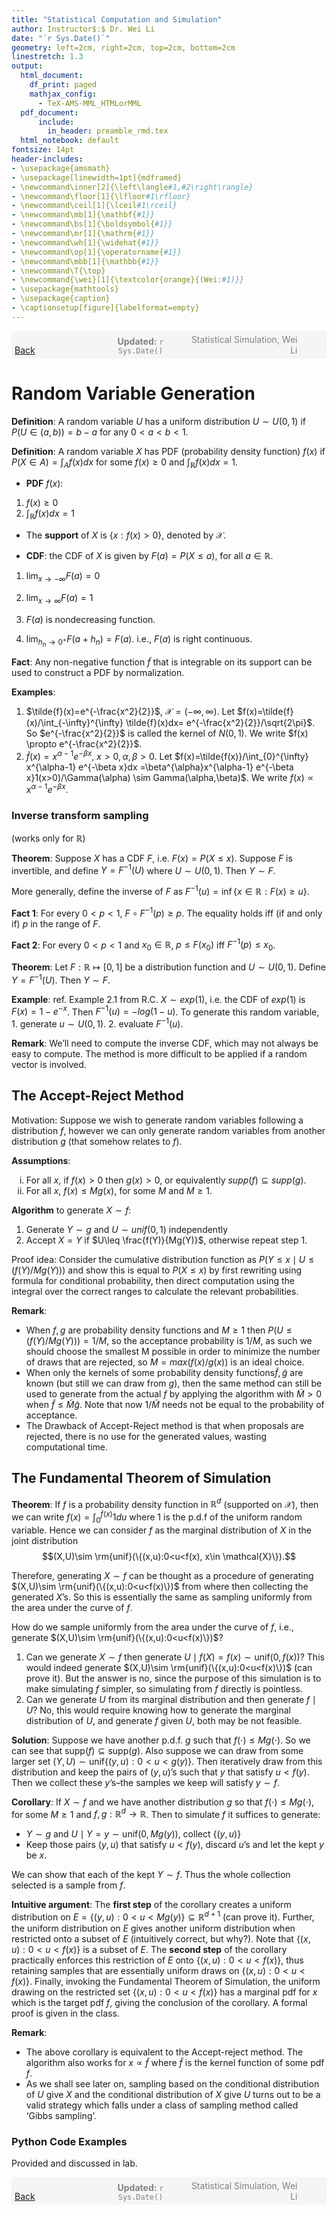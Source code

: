```yaml
---
title: "Statistical Computation and Simulation"
author: Instructor$:$ Dr. Wei Li
date: "`r Sys.Date()`"
geometry: left=2cm, right=2cm, top=2cm, bottom=2cm
linestretch: 1.3
output:
  html_document:
    df_print: paged
    mathjax_config:
      - TeX-AMS-MML_HTMLorMML   
  pdf_document: 
      include:
        in_header: preamble_rmd.tex
  html_notebook: default
fontsize: 14pt
header-includes:
- \usepackage{amsmath}
- \usepackage[linewidth=1pt]{mdframed}
- \newcommand\inner[2]{\left\langle#1,#2\right\rangle}
- \newcommand\floor[1]{\lfloor#1\rfloor}
- \newcommand\ceil[1]{\lceil#1\rceil}
- \newcommand\mb[1]{\mathbf{#1}}
- \newcommand\bs[1]{\boldsymbol{#1}}
- \newcommand\mr[1]{\mathrm{#1}}
- \newcommand\wh[1]{\widehat{#1}}
- \newcommand\op[1]{\operatorname{#1}}
- \newcommand\mbb[1]{\mathbb{#1}}
- \newcommand\T{\top}
- \newcommand{\wei}[1]{\textcolor{orange}{(Wei:#1)}}
- \usepackage{mathtools}
- \usepackage{caption}
- \captionsetup[figure]{labelformat=empty}
---
```



<script type="text/x-mathjax-config">
MathJax.Hub.Config({
  TeX: { equationNumbers: { autoNumber: "AMS" } }
});
</script>


<span style="background-color: #f5f5f5; padding: 5px; display: block;">
    <span style="width: 25%; display: inline-block; text-align: left;">
        [Back](javascript:window.history.back())
    </span>
    <span style="width: 30%; display: inline-block; text-align: center; color: grey;">
        **Updated:** `r Sys.Date()`
    </span>
    <span style="width: 35%; display: inline-block; text-align: right; color: grey;">
        Statistical Simulation, Wei Li
    </span>
</span>

<!------------->

# Random Variable Generation

**Definition**: A random variable $U$ has a uniform distribution $U \sim U(0,1)$ if $P(U\in (a,b))=b-a$ for any $0<a<b<1$.

**Definition**: A random variable $X$ has PDF (probability density function) $f(x)$ if $P(X \in A)=\int_A f(x)dx$ for some $f(x) \geq 0$ and $\int_{\mathbb{R}} f(x)dx=1$.

- **PDF** $f(x)$:
1. $f(x) \ge 0$
2. $\int_{\mathbb{R}}f(x)dx=1$

- The **support** of $X$ is $\left\{ x: f(x) > 0\right\}$, denoted by $\mathcal{X}$.

- **CDF**: the CDF of $X$ is given by $F(a)=P(X \leq a)$, for all $a \in \mathbb{R}$.

1. $\displaystyle \lim_{x \to -\infty}F(a)=0$

2. $\displaystyle \lim_{x \to \infty}F(a)=1$

3. $F(a)$ is nondecreasing function.

4. $\displaystyle \lim_{h_{n} \to 0^+}F(a+h_{n})=F(a)$. i.e., $F(a)$ is right continuous.

**Fact**: Any non-negative function $\tilde{f}$ that is integrable on its support can be used to construct a PDF by normalization.

**Examples**:

1. $\tilde{f}(x)=e^{-\frac{x^2}{2}}$, $\mathcal{X}=(-\infty,\infty)$. Let 
   $f(x)=\tilde{f}(x)/\int_{-\infty}^{\infty} \tilde{f}(x)dx= e^{-\frac{x^2}{2}}/\sqrt{2\pi}$. So $e^{-\frac{x^2}{2}}$ is called the kernel of $N(0,1)$. We write $f(x) \propto e^{-\frac{x^2}{2}}$.
2. $\tilde{f}(x)=x^{\alpha-1} e^{-\beta x}$,  $x>0, \alpha,\beta>0$. Let $f(x)=\tilde{f(x)}/\int_{0}^{\infty} x^{\alpha-1} e^{-\beta x}dx =\beta^{\alpha}x^{\alpha-1} e^{-\beta x}1(x>0)/\Gamma(\alpha) \sim Gamma(\alpha,\beta)$. We write $f(x) \propto x^{\alpha-1} e^{-\beta x}.$
  
### Inverse transform sampling
(works only for $\mathbb{R}$)

**Theorem**: Suppose $X$ has a CDF $F$, i.e. $F(x)=P(X \leq x)$. Suppose $F$ is invertible, and define $Y=F^{-1}(U)$ where $U\sim U(0,1)$. Then $Y \sim F$.

More generally, define the inverse of $F$ as $F^{-1}(u)=\inf \left\{ x \in \mathbb{R}:F(x) \geq u \right\}$.

**Fact 1**: For every $0<p<1$, $F \circ F^{-1}(p) \geq p$. The equality holds iff (if and only if) $p$ in the range of $F$.

**Fact 2**: For every $0<p<1$ and $x_{0} \in \mathbb{R}$, $p \leq F(x_{0})$ iff $F^{-1}(p) \leq x_{0}$.

**Theorem**: Let $F: \mathbb{R} \mapsto [0, 1]$ be a distribution function and $U \sim U(0,1)$. Define $Y=F^{-1}(U)$. Then $Y \sim F$.


**Example**: ref. Example 2.1 from R.C. $X \sim exp(1)$, i.e. the CDF of $exp(1)$ is $F(x)=1- e^{-x}$. Then $F^{-1}(u)= -log(1-u)$. To generate this random variable, 1. generate $u \sim U(0,1)$. 2. evaluate $F^{-1}(u)$.

**Remark**: We'll need to compute the inverse CDF, which may not always be easy to compute. The method is more difficult to be applied if a random vector is involved.



## The Accept-Reject Method

Motivation: Suppose we wish to generate random variables following a distribution $f$, however we can only generate random variables from another distribution $g$ (that somehow relates to $f$). 

**Assumptions**: 

i. For all $x$, if $f(x)>0$ then $g(x)>0$, or equivalently $supp(f)\subseteq supp(g)$.
ii. For all $x$, $f(x) \leq Mg(x)$, for some $M$ and $M\geq 1$.

**Algorithm** to generate $X\sim f$:

1. Generate $Y\sim g$ and $U \sim unif(0,1)$ independently
2. Accept $X=Y$ if $U\leq \frac{f(Y)}{Mg(Y)}$, otherwise repeat step 1.

Proof idea: 
Consider the cumulative distribution function as $P(Y \leq x \mid U \leq (f(Y)/Mg(Y)))$ and show this is equal to $P(X\leq x)$ by first rewriting using formula for conditional probability, then direct computation using the integral over the correct ranges to calculate the relevant probabilities.


**Remark**: 

- When $f,g$ are probability density functions and $M\geq 1$ then $P(U\leq (f(Y)/Mg(Y))) = 1/M$, so the acceptance probability is $1/M$, as such we should choose the smallest M possible in order to minimize the number of draws that are rejected, so $M = max(f(x)/g(x))$ is an ideal choice.
- When only the kernels of some probability density functions$\tilde{f},\tilde{g}$ are known (but still we can draw from $g$), then the same method can still be used to generate from the actual $f$ by applying the algorithm with $\tilde{M}>0$ when $\tilde{f}\leq \tilde{M}\tilde{g}$. Note that now $1/\tilde{M}$ needs not be equal to the probability of acceptance.
- The Drawback of Accept-Reject method is that when proposals are rejected, there is no use for the generated values, wasting computational time.

## The Fundamental Theorem of Simulation

**Theorem**: If $f$ is a probability density function in $\mathbb{R}^d$ (supported on $\mathcal{X}$), then we can write $f(x)=\int_0^{f(x)}1du$ where $1$ is the p.d.f of the uniform random variable. Hence we can consider $f$ as the marginal distribution of $X$ in the joint distribution 
$$(X,U)\sim \rm{unif}(\{(x,u):0<u<f(x), x\in \mathcal{X}\}).$$

Therefore, generating $X\sim f$ can be thought as a procedure of generating $(X,U)\sim \rm{unif}(\{(x,u):0<u<f(x)\})$ from where then collecting the generated $X$'s. So this is essentially the same as sampling uniformly from the area under the curve of $f$. 

How do we sample uniformly from the area under the curve of $f$, i.e., generate $(X,U)\sim \rm{unif}(\{(x,u):0<u<f(x)\})$?

1. Can we generate $X \sim f$ then generate $U\mid f(X)=f(x) \sim  \mbox{unif}(0,f(x))$? This would indeed generate $(X,U)\sim \rm{unif}(\{(x,u):0<u<f(x)\})$ (can prove it). But the answer is no, since the purpose of this simulation is to make simulating $f$ simpler, so simulating from $f$ directly is pointless.
2. Can we generate $U$ from its marginal distribution and then generate $f\mid U$? No, this would require knowing how to generate the marginal distribution of $U$, and generate $f$ given $U$, both may be not feasible.

**Solution**: Suppose we have another p.d.f. $g$ such that $f(\cdot)\leq Mg(\cdot)$. So we can see that $\mbox{supp}(f)\subseteq \mbox{supp}(g)$. Also suppose we can draw from some larger set $(Y,U)\sim \mbox{unif}\{(y,u):0<u<g(y)\}$. Then iteratively draw from this distribution and keep the pairs of $(y,u)$'s such that $y$ that satisfy $u<f(y)$. Then we collect these $y$'s--the samples we keep will satisfy $y\sim f$.

 
**Corollary**: If $X\sim f$ and we have another distribution $g$ so that $f(\cdot)\leq Mg(\cdot)$, for some $M\geq 1$ and $f,g :\mathbb{R}^d\to \mathbb{R}$. Then to simulate $f$ it suffices to generate:

* $Y\sim g$ and $U\mid Y=y \sim \mbox{unif}(0,Mg(y))$, collect $\{(y,u)\}$
* Keep those pairs  $(y,u)$ that satisfy $u<f(y)$, discard $u$'s and let the kept $y$ be $x$.

We can show that each of the kept $Y \sim f$. Thus the whole collection selected is a sample from $f$.


**Intuitive argument**:  The **first step** of the corollary creates a uniform distribution on $E = \{(y,u):0<u<Mg(y)\}\subseteq \mathbb{R}^{d+1}$ (can prove it). Further, the uniform distribution on $E$ gives another uniform distribution when restricted onto a subset of $E$ (intuitively correct, but why?). Note that $\{(x,u):0<u<f(x) \}$ is a subset of $E$. The **second step** of the corollary practically enforces this restriction of $E$ onto $\{(x,u):0<u<f(x) \}$, thus retaining samples that are essentially uniform draws on $\{(x,u):0<u<f(x) \}$. Finally, invoking the Fundamental Theorem of Simulation, the uniform drawing on the restricted set $\{(x,u):0<u<f(x) \}$ has a marginal pdf for $x$ which is the target pdf $f$, giving the conclusion of the corollary.
A formal proof is given in the class.

**Remark**: 

- The above corollary is equivalent to the Accept-reject method. The algorithm also works for $x \propto \tilde{f}$ where $\tilde{f}$ is the kernel function of some pdf $f$.
- As we shall see later on, sampling based on the conditional distribution of $U$ give $X$ and the conditional distribution of $X$ give $U$ turns out to be a valid strategy which falls under a class of sampling method called 'Gibbs sampling'.

### Python Code Examples

Provided and discussed in lab.


<!------------->
<span style="background-color: #f5f5f5; padding: 5px; display: block;">
    <span style="width: 25%; display: inline-block; text-align: left;">
        [Back](javascript:window.history.back())
    </span>
    <span style="width: 30%; display: inline-block; text-align: center; color: grey;">
        **Updated:** `r Sys.Date()`
    </span>
    <span style="width: 35%; display: inline-block; text-align: right; color: grey;">
        Statistical Simulation, Wei Li
    </span>
</span>
